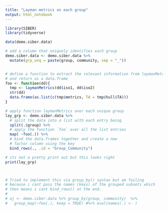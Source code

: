 ```yaml
---
title: "Layman metrics on each group"
output: html_notebook
---
```



```r

library(SIBER)
library(tidyverse)

```


```r

data(demo.siber.data)

# add a column that uniquely identifies each group
demo.siber.data <- demo.siber.data %>% 
  mutate(grp_unq = paste(group, community, sep = "_")) 


# define a function to extract the relevant information from laymanMetrics()
# and return as a data.frame
foo <- function(dd){
  tmp <- laymanMetrics(dd$iso1, dd$iso2)
  str(dd)
  data.frame(as.list(c(tmp$metrics, TA = tmp$hull$TA)))
}

# apply function laymanMetrics over each unique group
lay_grp <- demo.siber.data %>% 
  # split the data into a list with each entry being 
  split(.$group) %>% 
  # apply the function `foo` over all the list entries
  map( ~foo(.)) %>% 
  # bind the data.frames together and create a new 
  # factor column using the key
  bind_rows(., .id = "Group_Community")

# its not a pretty print out but this looks right
print(lay_grp)



# Tried to implement this via group_by() syntax but am failing
# because i cant pass the names (keys) of the grouped subsets which 
# then means i cant bind_rows() at the end.
#
# aj <- demo.siber.data %>% group_by(group, community)  %>%
#   group_map(~foo(.), keep = TRUE) #%>% eval(names(.) <- )

```


